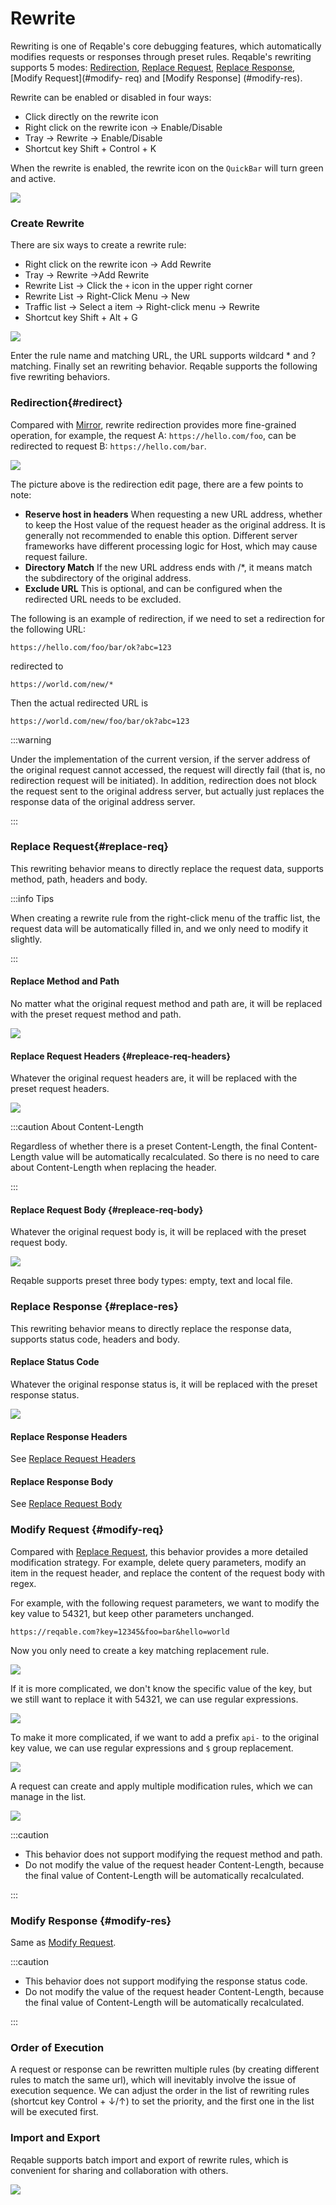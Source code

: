 # Rewrite


Rewriting is one of Reqable's core debugging features, which automatically modifies requests or responses through preset rules. Reqable's rewriting supports 5 modes: [Redirection](#redirect), [Replace Request](#replace-req), [Replace Response](#replace-res), [Modify Request](#modify- req) and [Modify Response] (#modify-res).

Rewrite can be enabled or disabled in four ways:
- Click directly on the rewrite icon
- Right click on the rewrite icon -> Enable/Disable
- Tray -> Rewrite -> Enable/Disable
- Shortcut key <Shortcut>Shift + Control + K</Shortcut>

When the rewrite is enabled, the rewrite icon on the `QuickBar` will turn green and active.

![](arts/rewrite_01.png)

### Create Rewrite

There are six ways to create a rewrite rule:
- Right click on the rewrite icon -> Add Rewrite
- Tray -> Rewrite ->Add Rewrite
- Rewrite List -> Click the `+` icon in the upper right corner
- Rewrite List -> Right-Click Menu -> New
- Traffic list -> Select a item -> Right-click menu -> Rewrite
- Shortcut key <Shortcut>Shift + Alt + G</Shortcut>

![](arts/rewrite_02.png)

Enter the rule name and matching URL, the URL supports wildcard * and ? matching. Finally set an rewriting behavior. Reqable supports the following five rewriting behaviors.

### Redirection{#redirect}

Compared with [Mirror](mirror), rewrite redirection provides more fine-grained operation, for example, the request A: `https://hello.com/foo`, can be redirected to request B: `https://hello.com/bar`.

![](arts/rewrite_12.png)

The picture above is the redirection edit page, there are a few points to note:
- **Reserve host in headers** When requesting a new URL address, whether to keep the Host value of the request header as the original address. It is generally not recommended to enable this option. Different server frameworks have different processing logic for Host, which may cause request failure.
- **Directory Match** If the new URL address ends with /*, it means match the subdirectory of the original address.
- **Exclude URL** This is optional, and can be configured when the redirected URL needs to be excluded.

The following is an example of redirection, if we need to set a redirection for the following URL:
```
https://hello.com/foo/bar/ok?abc=123
```
redirected to
```
https://world.com/new/*
```
Then the actual redirected URL is
```
https://world.com/new/foo/bar/ok?abc=123
```
:::warning

Under the implementation of the current version, if the server address of the original request cannot accessed, the request will directly fail (that is, no redirection request will be initiated).
In addition, redirection does not block the request sent to the original address server, but actually just replaces the response data of the original address server.

:::

### Replace Request{#replace-req}

This rewriting behavior means to directly replace the request data, supports method, path, headers and body.

:::info Tips

When creating a rewrite rule from the right-click menu of the traffic list, the request data will be automatically filled in, and we only need to modify it slightly.

:::

#### Replace Method and Path

No matter what the original request method and path are, it will be replaced with the preset request method and path.

![](arts/rewrite_03.png)

#### Replace Request Headers {#repleace-req-headers}

Whatever the original request headers are, it will be replaced with the preset request headers.

![](arts/rewrite_04.png)

:::caution About Content-Length

Regardless of whether there is a preset Content-Length, the final Content-Length value will be automatically recalculated. So there is no need to care about Content-Length when replacing the header.

:::

#### Replace Request Body {#repleace-req-body}

Whatever the original request body is, it will be replaced with the preset request body.

![](arts/rewrite_05.png)

Reqable supports preset three body types: empty, text and local file.

### Replace Response {#replace-res}

This rewriting behavior means to directly replace the response data, supports status code, headers and body.

#### Replace Status Code

Whatever the original response status is, it will be replaced with the preset response status.

![](arts/rewrite_06.png)

#### Replace Response Headers

See [Replace Request Headers](#repleace-req-headers)

#### Replace Response Body

See [Replace Request Body](#repleace-req-body)

### Modify Request {#modify-req}

Compared with [Replace Request](#replace-req), this behavior provides a more detailed modification strategy. For example, delete query parameters, modify an item in the request header, and replace the content of the request body with regex.

For example, with the following request parameters, we want to modify the key value to 54321, but keep other parameters unchanged.

```url
https://reqable.com?key=12345&foo=bar&hello=world
```

Now you only need to create a key matching replacement rule.

![](arts/rewrite_07.png)

If it is more complicated, we don't know the specific value of the key, but we still want to replace it with 54321, we can use regular expressions.

![](arts/rewrite_08.png)

To make it more complicated, if we want to add a prefix `api-` to the original key value, we can use regular expressions and `$` group replacement.

![](arts/rewrite_09.png)

A request can create and apply multiple modification rules, which we can manage in the list.

![](arts/rewrite_10.png)

:::caution

- This behavior does not support modifying the request method and path.
- Do not modify the value of the request header Content-Length, because the final value of Content-Length will be automatically recalculated.

:::

### Modify Response {#modify-res}

Same as [Modify Request](#modify-req).

:::caution

- This behavior does not support modifying the response status code.
- Do not modify the value of the request header Content-Length, because the final value of Content-Length will be automatically recalculated.

:::

### Order of Execution

A request or response can be rewritten multiple rules (by creating different rules to match the same url), which will inevitably involve the issue of execution sequence. We can adjust the order in the list of rewriting rules (shortcut key <Shortcut>Control + ↓/↑</Shortcut>) to set the priority, and the first one in the list will be executed first.

### Import and Export

Reqable supports batch import and export of rewrite rules, which is convenient for sharing and collaboration with others.

![](arts/rewrite_11.png)